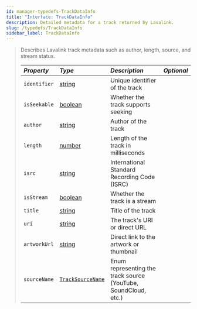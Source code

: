 ```yaml
---
id: manager-typedefs-TrackDataInfo
title: "Interface: TrackDataInfo"
description: Detailed metadata for a track returned by Lavalink.
slug: /typedefs/TrackDataInfo
sidebar_label: TrackDataInfo
---
```


> Describes Lavalink track metadata such as author, length, source, and stream status.
> 
> | <i className="fa-solid fa-hashtag"/> Property | <i className="fa-solid fa-font"/> Type                                                         | <i className="fa-solid fa-list"/> Description                                  | <i className="fa-solid fa-flask"/> Optional  |
> |:---------------------------------------------|:-----------------------------------------------------------------------------------------------|:--------------------------------------------------------------------------------|:--------------------------------------------:|
> | `identifier`                                 | [string](https://developer.mozilla.org/en-US/docs/Web/JavaScript/Reference/Global_Objects/String) | Unique identifier of the track                                                 | <i className="fa-solid fa-xmark"/>           |
> | `isSeekable`                                 | [boolean](https://developer.mozilla.org/en-US/docs/Web/JavaScript/Reference/Global_Objects/Boolean) | Whether the track supports seeking                                             | <i className="fa-solid fa-xmark"/>           |
> | `author`                                     | [string](https://developer.mozilla.org/en-US/docs/Web/JavaScript/Reference/Global_Objects/String) | Author of the track                                                            | <i className="fa-solid fa-xmark"/>           |
> | `length`                                     | [number](https://developer.mozilla.org/en-US/docs/Web/JavaScript/Reference/Global_Objects/Number) | Length of the track in milliseconds                                            | <i className="fa-solid fa-xmark"/>           |
> | `isrc`                                       | [string](https://developer.mozilla.org/en-US/docs/Web/JavaScript/Reference/Global_Objects/String) | International Standard Recording Code (ISRC)                                   | <i className="fa-solid fa-check"/>           |
> | `isStream`                                   | [boolean](https://developer.mozilla.org/en-US/docs/Web/JavaScript/Reference/Global_Objects/Boolean) | Whether the track is a stream                                                  | <i className="fa-solid fa-xmark"/>           |
> | `title`                                      | [string](https://developer.mozilla.org/en-US/docs/Web/JavaScript/Reference/Global_Objects/String) | Title of the track                                                             | <i className="fa-solid fa-xmark"/>           |
> | `uri`                                        | [string](https://developer.mozilla.org/en-US/docs/Web/JavaScript/Reference/Global_Objects/String) | The track's URI or direct URL                                                  | <i className="fa-solid fa-check"/>           |
> | `artworkUrl`                                 | [string](https://developer.mozilla.org/en-US/docs/Web/JavaScript/Reference/Global_Objects/String) | Direct link to the artwork or thumbnail                                        | <i className="fa-solid fa-check"/>           |
> | `sourceName`                                 | [`TrackSourceName`](./TrackSourceName.mdx)                                                    | Enum representing the track source (YouTube, SoundCloud, etc.)                 | <i className="fa-solid fa-check"/>           |
